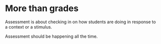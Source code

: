 # More than grades

Assessment is about checking in on how students are doing in response to a context or a stimulus.

Assessment should be happening all the time.
